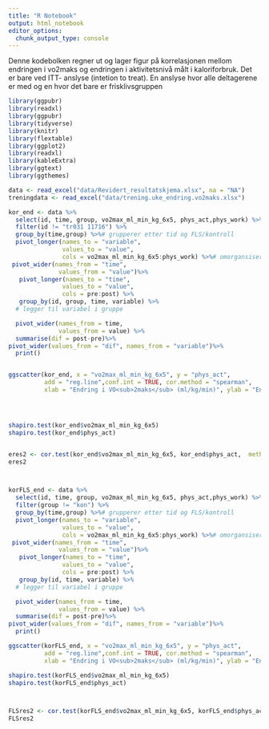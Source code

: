 ```yaml
---
title: "R Notebook"
output: html_notebook
editor_options: 
  chunk_output_type: console
---
```

Denne kodebolken regner ut og lager figur på korrelasjonen mellom endringen i
vo2maks og endringen i aktivitetsnivå målt i kaloriforbruk. Det er bare ved 
ITT- anslyse (intetion to treat). En anslyse hvor alle deltagerene er med og en 
hvor det bare er frisklivsgruppen

```r
library(ggpubr)
library(readxl)
library(ggpubr)
library(tidyverse)
library(knitr)
library(flextable)
library(ggplot2)
library(readxl)
library(kableExtra)
library(ggtext)
library(ggthemes)

data <- read_excel("data/Revidert_resultatskjema.xlsx", na = "NA")
treningdata <- read_excel("data/trening.uke_endring.vo2maks.xlsx")

kor_end <- data %>%
  select(id, time, group, vo2max_ml_min_kg_6x5, phys_act,phys_work) %>%
  filter(id != "tr031 11716") %>%
  group_by(time,group) %>%# grupperer etter tid og FLS/kontroll
  pivot_longer(names_to = "variable", 
               values_to = "value",
               cols = vo2max_ml_min_kg_6x5:phys_work) %>%# omorgansiserer tallene for å få verdier nedover
 pivot_wider(names_from = "time",
              values_from = "value")%>%
   pivot_longer(names_to = "time", 
               values_to = "value",
               cols = pre:post) %>%
   group_by(id, group, time, variable) %>% 
  # legger til variabel i gruppe

  pivot_wider(names_from = time, 
              values_from = value) %>%
  summarise(dif = post-pre)%>%
pivot_wider(values_from = "dif", names_from = "variable")%>%
  print()


ggscatter(kor_end, x = "vo2max_ml_min_kg_6x5", y = "phys_act",
          add = "reg.line",conf.int = TRUE, cor.method = "spearman",
          xlab = "Endring i VO<sub>2maks</sub> (ml/kg/min)", ylab = "Endring i Kcal/uke i FA") + theme_clean(base_size = 17) + theme(axis.title.x = element_markdown(size = 15))




shapiro.test(kor_end$vo2max_ml_min_kg_6x5)
shapiro.test(kor_end$phys_act)


eres2 <- cor.test(kor_end$vo2max_ml_min_kg_6x5, kor_end$phys_act,  method = "spearman")
eres2



korFLS_end <- data %>%
  select(id, time, group, vo2max_ml_min_kg_6x5, phys_act,phys_work) %>%
  filter(group != "kon") %>%
  group_by(time,group) %>%# grupperer etter tid og FLS/kontroll
  pivot_longer(names_to = "variable", 
               values_to = "value",
               cols = vo2max_ml_min_kg_6x5:phys_work) %>%# omorgansiserer tallene for å få verdier nedover
 pivot_wider(names_from = "time",
              values_from = "value")%>%
   pivot_longer(names_to = "time", 
               values_to = "value",
               cols = pre:post) %>%
   group_by(id, time, variable) %>% 
  # legger til variabel i gruppe

  pivot_wider(names_from = time, 
              values_from = value) %>%
  summarise(dif = post-pre)%>%
pivot_wider(values_from = "dif", names_from = "variable")%>%
  print()

ggscatter(korFLS_end, x = "vo2max_ml_min_kg_6x5", y = "phys_act", 
          add = "reg.line",conf.int = TRUE, cor.method = "spearman",
          xlab = "Endring i VO<sub>2maks</sub> (ml/kg/min)", ylab = "Endring i Kcal/uke i FA") + theme_clean(base_size = 17) + theme(axis.title.x = element_markdown(size = 15))

shapiro.test(korFLS_end$vo2max_ml_min_kg_6x5)
shapiro.test(korFLS_end$phys_act)



FLSres2 <- cor.test(korFLS_end$vo2max_ml_min_kg_6x5, korFLS_end$phys_act,  method = "spearman")
FLSres2

```


